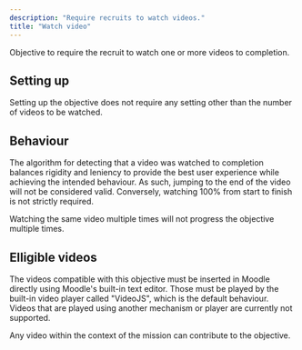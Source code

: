 ```yaml
---
description: "Require recruits to watch videos."
title: "Watch video"
---
```


Objective to require the recruit to watch one or more videos to completion.

## Setting up

Setting up the objective does not require any setting other than the number of videos to be watched.

## Behaviour

The algorithm for detecting that a video was watched to completion balances rigidity and leniency to provide the best user experience while achieving the intended behaviour. As such, jumping to the end of the video will not be considered valid. Conversely, watching 100% from start to finish is not strictly required.

Watching the same video multiple times will not progress the objective multiple times.

## Elligible videos

The videos compatible with this objective must be inserted in Moodle directly using Moodle's built-in text editor. Those must be played by the built-in video player called "VideoJS", which is the default behaviour. Videos that are played using another mechanism or player are currently not supported.

Any video within the context of the mission can contribute to the objective.